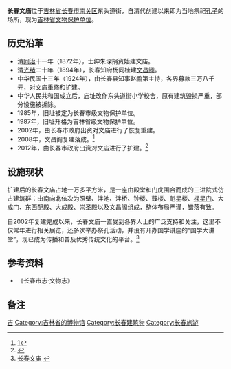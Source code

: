 {{文物保护单位
| 级别 = 省级
| 省区市 = 吉林省
| 图片 = Changchun Wen Temple.jpg
| 说明 = 长春文庙大成殿
| 名称 = 长春文庙
| 编号 = 
| 分类 = 古建筑及历史纪念建筑物
| 时代 = [[清|清]]
| 所在 = [[长春市|长春市]][[南关区|南关区]]
| 坐标 = {{coord|43.88444|N|125.34460|E|type:landmark_region:CN-22|format=dms|display=it}}
| 登录 = 1987年10月20日
}}
'''长春文庙'''位于[[吉林省|吉林省]][[长春市|长春市]][[南关区|南关区]]东头道街，自清代创建以来即为当地祭祀[[孔子|孔子]]的场所，现为[[吉林省文物保护单位|吉林省文物保护单位]]。

==历史沿革==
*清[[同治|同治]]十一年（1872年），士绅朱琛捐资始建文庙。
*清[[光绪|光绪]]二十年（1894年），长春知府杨同桂建[[文昌阁|文昌阁]]。
*中华民国十三年（1924年），由长春县知事赵鹏第主持，各界募款三万八千元，对文庙重修和扩建。
*中华人民共和国成立后，庙址改作东头道街小学校舍，原有建筑毁损严重，部分设施被拆除。
*1985年，旧址被定为长春市级文物保护单位。
*1987年，旧址升格为吉林省级文物保护单位。
*2002年，由长春市政府出资对文庙进行了恢复重建。
*2008年，文昌阁复建落成。<ref>[http://ccszx.changchun.gov.cn/Detail.jsp?id=4905&catalogID=202]{{dead link|date=2018年5月 |bot=InternetArchiveBot |fix-attempted=yes }}</ref>
*2012年，由长春市政府出资对文庙进行了扩建。<ref>{{Cite web |url=http://enews.xwh.cn/html/2012-01/20/content_327762.htm |title=存档副本 |access-date=2013-09-05 |archive-date=2016-06-03 |archive-url=https://web.archive.org/web/20160603105202/http://enews.xwh.cn/html/2012-01/20/content_327762.htm |dead-url=yes }}</ref>

==设施现状==
扩建后的长春文庙占地一万多平方米，是一座由殿堂和门庑围合而成的三进院式仿古建筑群：由南向北依次为照壁、泮池、泮桥、钟楼、鼓楼、魁星楼、[[棂星门|棂星门]]、大成门、东西配殿、大成殿、崇圣殿以及文昌阁组成，整体布局严谨，错落有致。

自2002年复建完成以来，长春文庙一直受到各界人士的广泛支持和关注，这里不仅常年进行相关展览，还多次举办祭孔活动，并设有开办国学讲座的“国学大讲堂”，现已成为传播和普及优秀传统文化的平台。<ref>[http://www.jilinsohu.com/ccwm/gy.aspx 长春文庙] {{webarchive|url=https://web.archive.org/web/20080907110749/http://www.jilinsohu.com/ccwm/gy.aspx |date=2008-09-07 }}</ref>

==参考资料==
*《长春市志·文物志》

==备注==
<div class="references-small">
<references />
</div> 

[[Category:中国孔庙|吉]]
[[Category:吉林省的博物馆|Category:吉林省的博物馆]]
[[Category:长春建筑物|Category:长春建筑物]]
[[Category:长春旅游|Category:长春旅游]]